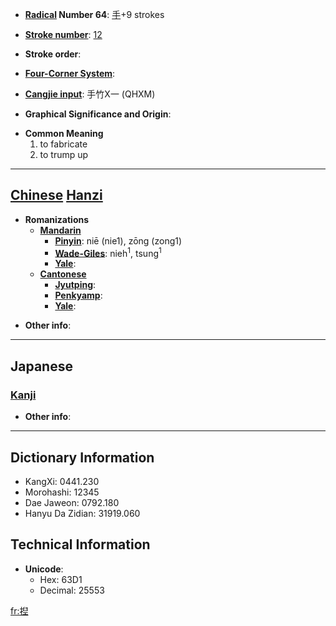 * '''[[Wiktionary:Chinese radical index| Radical]] Number 64''': [[Wiktionary:Chinese radical index 手|手]]+9 strokes

* '''[[Wiktionary:Chinese total strokes index|Stroke number]]''': [[Wiktionary:Chinese total strokes index 12|12]]

* '''Stroke order''': 

* '''[[Wiktionary:Chinese four corner index|Four-Corner System]]''': 

* '''[[Wiktionary:Chinese Cangjie index|Cangjie input]]''': 手竹X一 (QHXM)

* '''Graphical Significance and Origin''': 

* '''Common Meaning'''
*#to fabricate
*# to trump up


----

== [[Chinese]] [[Hanzi]] ==

* '''Romanizations'''
** '''[[Mandarin]]'''
*** '''[[Pinyin]]''': niē (nie1), zōng (zong1)
*** '''[[Wade-Giles]]''': nieh<sup>1</sup>, tsung<sup>1</sup>
*** '''[[Yale]]''': 
** '''[[Cantonese]]'''
*** '''[[Jyutping]]''':
*** '''[[Penkyamp]]''': 
*** '''[[Yale]]''': 

* '''Other info''': 

----

==Japanese==
===[[Kanji]]===
{{kanji|on readings=[[げつ]] (getsu), [[げち]] (gechi), [[ねつ]] (netsu)
|kun readings=[[こねあわせる]] (koneawaseru)
}}

* '''Other info''':  

----

== Dictionary Information ==

* KangXi: 0441.230
* Morohashi: 12345
* Dae Jaweon: 0792.180
* Hanyu Da Zidian: 31919.060

== Technical Information ==

* '''Unicode''':
** Hex: 63D1
** Decimal: 25553

[[fr:揑]]